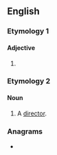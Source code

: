 {{also|Sterner}}
==English==

===Etymology 1===
{{suffix|en|stern|er}}

====Adjective====
{{head|en|comparative adjective}}

# {{en-comparative of|stern}}

===Etymology 2===
{{suffix|en|stern|er}}

====Noun====
{{en-noun}}

# {{lb|en|obsolete|rare}} A [[director]].
#: {{rfquotek|lang=en|Dr. R. Clerke}}

{{Webster 1913}}

===Anagrams===
* {{anagrams|en|a=eenrrst|renters|rerents}}